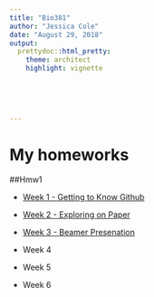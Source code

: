 ```yaml
---
title: "Bio381"
author: "Jessica Cole"
date: "August 29, 2018"
output: 
  prettydoc::html_pretty:
    theme: architect
    highlight: vignette

    
  
    
  
---
```



# My homeworks

##Hmw1

* [Week 1 - Getting to Know Github](introduction.html)

* [Week 2 - Exploring on Paper](Pre-graphs.html)

* [Week 3 - Beamer Presenation](BeamerPresentation.pdf)

* Week 4

* Week 5

* Week 6


